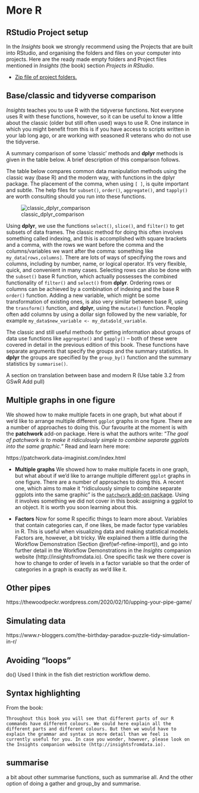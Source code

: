 # More R {#more-R}


## RStudio Project setup

In the *Insights* book we strongly recommend using the Projects that are built into RStudio, and organising the folders and files on your computer into projects. Here are the ready made empty folders and Project files  mentioned in *Insights* (the book) section *Projects in RStudio*.

* [Zip file of project folders.](assets/insights_projects.zip)

## Base/classic and tidyverse comparison

*Insights* teaches you to use R with the tidyverse functions. Not everyone uses R with these functions, however, so it can be useful to know a little about the classic (older but still often used) ways to use R. One instance in which you might benefit from this is if you have access to scripts written in your lab long ago, or are working with seasoned R veterans who do not use the tidyverse.

A summary comparison of some ‘classic’ methods and **dplyr** methods is given in the table below. A brief description of this comparison follows.

The table below compares common data manipulation methods using the classic way (base R) and the modern way, with functions in the dplyr package. The placement of the comma, when using `[ ]`, is quite important and subtle. The help files for `subset()`, `order()`, `aggregate()`, and `tapply()` are worth consulting should you run into these functions.


![classic_dplyr_comparison](images/classic_dplyr_comparison.png)

Using **dplyr**, we use the functions `select()`, `slice()`, and `filter()` to get subsets of data frames. The classic method for doing this often involves something called indexing, and this is accomplished with square brackets and a comma, with the rows we want before the comma and the columns/variables we want after the comma: something like `my_data[rows,columns]`. There are lots of ways of specifying the rows and columns, including by number, name, or logical operator. It’s very flexible, quick, and convenient in many cases. Selecting rows can also be done with the `subset()` base R function, which actually possesses the combined functionality of `filter()` and `select()` from **dplyr**. Ordering rows or columns can be achieved by a combination of indexing and the base R `order()` function.
Adding a new variable, which might be some transformation of existing ones, is also very similar between base R, using the `transform()` function, and **dplyr**, using the `mutate()` function. People often add columns by using a dollar sign followed by the new variable, for example `my_data$new_variable <- my_data$old_variable`.

The classic and still useful methods for getting information about groups of data use functions like `aggregate()` and `tapply()` -- both of these were covered in detail in the previous edition of this book. These functions have separate arguments that specify the groups and the summary statistics. In **dplyr** the groups are specified by the `group_by()` function and the summary statistics by `summarise()`.


A section on translation between base and modern R (Use table 3.2 from GSwR
Add pull)

## Multiple graphs in one figure

We showed how to make multiple facets in one graph, but what about if we'd like to arrange multiple different `ggplot` graphs in one figure. There are a number of approaches to doing this. Our favourite at the moment is with the **patchwork** add-on package. Here is what the authors write: "*The goal of patchwork is to make it ridiculously simple to combine separate ggplots into the same graphic.*" Read and learn here more:

https://patchwork.data-imaginist.com/index.html

* **Multiple graphs** We showed how to make multiple facets in one graph, but what about if we'd like to arrange multiple different `ggplot` graphs in one figure. There are a number of approaches to doing this. A recent one, which aims to make it "ridiculously simple to combine separate ggplots into the same graphic" is the [`patchwork` add-on package](https://patchwork.data-imaginist.com/index.html). Using it involves something we did not cover in this book: assigning a ggplot to an object. It is worth you soon learning about this.




* **Factors** Now for some R specific things to learn more about. Variables that contain categories can, if one likes, be made factor type variables in R. This is useful when visualizing data and making statistical models. Factors are, however, a bit tricky. We explained them a little during the Workflow Demonstration (Section \@ref(wf-refine-import)), and go into further detail in the Workflow Demonstrations in the *Insights* companion website (http://insightsfromdata.io). One specific task we there cover is how to change to order of levels in a factor variable so that the order of categories in a graph is exactly as we'd like it.


## Other pipes

https://thewoodpeckr.wordpress.com/2020/02/10/upping-your-pipe-game/

## Simulating data

https://www.r-bloggers.com/the-birthday-paradox-puzzle-tidy-simulation-in-r/

## Avoiding "loops"

do()
Used I think in the fish diet restriction workflow demo.


## Syntax highlighting

From the book:

```block
Throughout this book you will see that different parts of our R commands have different colours. We could here explain all the different parts and different colours. But then we would have to explain the grammar and syntax in more detail than we feel is currently useful for you. In case you wonder, however, please look on the Insights companion website (http://insightsfromdata.io).
```




## summarise

a bit about other summarise functions, such as summarise all. And the other option of doing a gather and group_by and summarise.